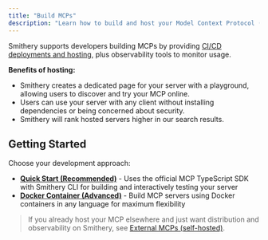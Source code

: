```yaml
---
title: "Build MCPs"
description: "Learn how to build and host your Model Context Protocol (MCP) server on Smithery."
---
```


Smithery supports developers building MCPs by providing [CI/CD deployments and hosting](/build/deployments), plus observability tools to monitor usage.

**Benefits of hosting:**

- Smithery creates a dedicated page for your server with a playground, allowing users to discover and try your MCP online.
- Users can use your server with any client without installing dependencies or being concerned about security.
- Smithery will rank hosted servers higher in our search results.

## Getting Started

Choose your development approach:

- **[Quick Start (Recommended)](/getting_started/quickstart_build)** - Uses the official MCP TypeScript SDK with Smithery CLI for building and interactively testing your server
- **[Docker Container (Advanced)](/cookbooks/python_custom_container)** - Build MCP servers using Docker containers in any language for maximum flexibility

> If you already host your MCP elsewhere and just want distribution and observability on Smithery, see [External MCPs (self-hosted)](/build/external).


